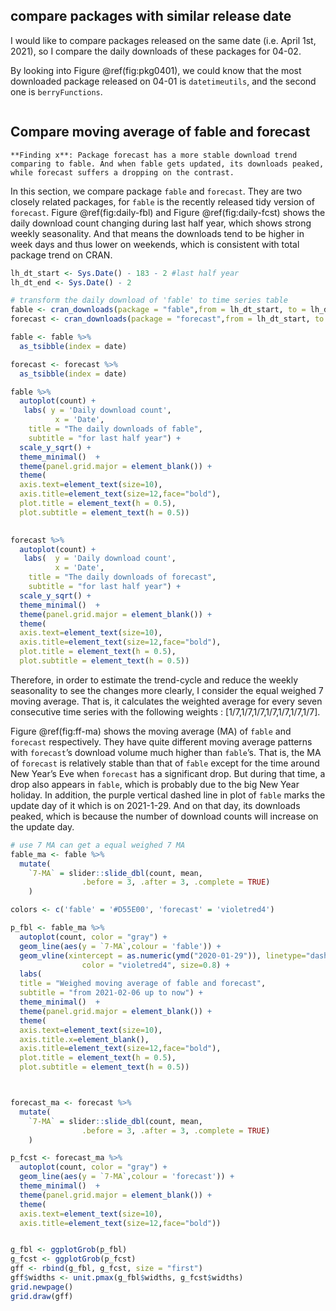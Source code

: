 ## compare packages with similar release date

I would like to compare packages released on the same date (i.e. April 1st, 2021), so I compare the daily downloads of these packages for 04-02.

By looking into Figure \@ref(fig:pkg0401), we could know that the most downloaded package released on 04-01 is `datetimeutils`, and the second one is `berryFunctions`.

```r

```


## Compare moving average of fable and forecast

```block
**Finding x**: Package forecast has a more stable download trend comparing to fable. And when fable gets updated, its downloads peaked, while forecast suffers a dropping on the contrast.
```

In this section, we compare package `fable` and `forecast`. They are two closely related packages, for `fable` is the recently released tidy version of `forecast`. Figure \@ref(fig:daily-fbl) and Figure \@ref(fig:daily-fcst) shows the daily download count changing during last half year, which shows strong weekly seasonality. And that means the downloads tend to be higher in week days and thus lower on weekends, which is consistent with total package trend on CRAN.

```r
lh_dt_start <- Sys.Date() - 183 - 2 #last half year
lh_dt_end <- Sys.Date() - 2

# transform the daily download of 'fable' to time series table
fable <- cran_downloads(package = "fable",from = lh_dt_start, to = lh_dt_end)
forecast <- cran_downloads(package = "forecast",from = lh_dt_start, to = lh_dt_end)

fable <- fable %>%
  as_tsibble(index = date) 

forecast <- forecast %>%
  as_tsibble(index = date) 
```

```r
fable %>%
  autoplot(count) +
   labs( y = 'Daily download count',
          x = 'Date',
    title = "The daily downloads of fable",
    subtitle = "for last half year") +
  scale_y_sqrt() +
  theme_minimal()  +
  theme(panel.grid.major = element_blank()) +
  theme(
  axis.text=element_text(size=10),
  axis.title=element_text(size=12,face="bold"),
  plot.title = element_text(h = 0.5),
  plot.subtitle = element_text(h = 0.5)) 
  
```


```r
forecast %>%
  autoplot(count) +
   labs(  y = 'Daily download count',
          x = 'Date',
    title = "The daily downloads of forecast",
    subtitle = "for last half year") +
  scale_y_sqrt() +
  theme_minimal()  +
  theme(panel.grid.major = element_blank()) +
  theme(
  axis.text=element_text(size=10),
  axis.title=element_text(size=12,face="bold"),
  plot.title = element_text(h = 0.5),
  plot.subtitle = element_text(h = 0.5)) 

```

Therefore, in order to estimate the trend-cycle and reduce the weekly seasonality to see the changes more clearly, I consider the equal weighed 7 moving average. That is, it calculates the weighted average for every seven consecutive time series with the following weights : [1/7,1/7,1/7,1/7,1/7,1/7,1/7]. 

Figure \@ref(fig:ff-ma) shows the moving average (MA) of `fable` and `forecast` respectively. They have quite different moving average patterns with `forecast`'s download volume much higher than `fable`'s. That is, the MA of `forecast` is relatively stable than that of `fable` except for the time around New Year's Eve when `forecast` has a significant drop. But during that time, a drop also appears in `fable`, which is probably due to the big New Year holiday. In addition, the purple vertical dashed line in plot of `fable` marks the update day of it which is on 2021-1-29. And on that day, its downloads peaked, which is because the number of download counts will increase on the update day.

```r
# use 7 MA can get a equal weighed 7 MA 
fable_ma <- fable %>%
  mutate(
    `7-MA` = slider::slide_dbl(count, mean,
                .before = 3, .after = 3, .complete = TRUE)
    )

colors <- c('fable' = '#D55E00', 'forecast' = 'violetred4')

p_fbl <- fable_ma %>%
  autoplot(count, color = "gray") +
  geom_line(aes(y = `7-MA`,colour = 'fable')) +
  geom_vline(xintercept = as.numeric(ymd("2020-01-29")), linetype="dashed", #to get geom_vline to an x-axis of class date
                color = "violetred4", size=0.8) +
  labs( 
  title = "Weighed moving average of fable and forecast",
  subtitle = "from 2021-02-06 up to now") +
  theme_minimal()  +
  theme(panel.grid.major = element_blank()) +
  theme(
  axis.text=element_text(size=10),
  axis.title.x=element_blank(),
  axis.title=element_text(size=12,face="bold"),
  plot.title = element_text(h = 0.5),
  plot.subtitle = element_text(h = 0.5)) 



forecast_ma <- forecast %>%
  mutate(
    `7-MA` = slider::slide_dbl(count, mean,
                .before = 3, .after = 3, .complete = TRUE)
    )

p_fcst <- forecast_ma %>%
  autoplot(count, color = "gray") +
  geom_line(aes(y = `7-MA`,colour = 'forecast')) +
  theme_minimal()  +
  theme(panel.grid.major = element_blank()) +
  theme(
  axis.text=element_text(size=10),
  axis.title=element_text(size=12,face="bold")) 


g_fbl <- ggplotGrob(p_fbl)
g_fcst <- ggplotGrob(p_fcst)
gff <- rbind(g_fbl, g_fcst, size = "first")
gff$widths <- unit.pmax(g_fbl$widths, g_fcst$widths)
grid.newpage()
grid.draw(gff)

```


